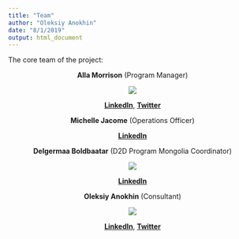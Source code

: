 ```yaml
---
title: "Team"
author: "Oleksiy Anokhin"
date: "8/1/2019"
output: html_document
---
```


The core team of the project:

<center>

**Alla Morrison** (Program Manager)

![](images/Alla-cropped1.png)

[**LinkedIn**](https://www.linkedin.com/in/alla-morrison/), [**Twitter**](https://twitter.com/allamorrison)

**Michelle Jacome** (Operations Officer)

[**LinkedIn**](https://www.linkedin.com/in/michellejacome/)

**Delgermaa Boldbaatar** (D2D Program Mongolia Coordinator)

![](images/Degi-cropped1.png)

[**LinkedIn**](https://www.linkedin.com/in/delgermaa-boldbaatar-b1a03816/)

**Oleksiy Anokhin** (Consultant)

![](images/Oleksiy-cropped1.png)

[**LinkedIn**](https://www.linkedin.com/in/oanokhin/), [**Twitter**](https://twitter.com/oleksiyanokhin)

</center>